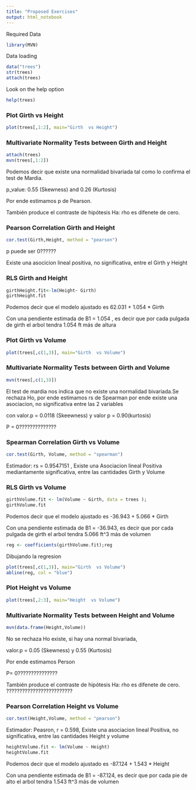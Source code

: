 ```yaml
---
title: "Proposed Exercises"
output: html_notebook
---
```


Required Data
```r
library(MVN)
```

Data loading
```r

data("trees")
str(trees)
attach(trees)

```
Look on the help option
```r
help(trees)
```

### Plot Girth  vs Height

```r
plot(trees[,1:2], main="Girth  vs Height")
```


### Multivariate Normality Tests between Girth  and Height

```r

attach(trees)
mvn(trees[,1:2])

```
Podemos decir que existe una normalidad bivariada tal como lo confirma el test de Mardia.

p_value: 0.55 (Skewness) and 0.26 (Kurtosis)

Por ende estimamos p de Pearson.

También produce el contraste de hipótesis
Ha: rho es difenete de cero. 

### Pearson Correlation Girth  and Height

```r
cor.test(Girth,Height, method = "pearson")
```

p puede ser 0??????

Existe una asocicion lineal positiva, no significativa, entre el Girth y Height

### RLS Girth  and Height

```r
girthHeight.fit<-lm(Height~ Girth)
girthHeight.fit

```
Podemos decir que el modelo ajustado es 62.031 + 1.054  * Girth

Con una pendiente estimada de B1 = 1.054 , es decir que por cada pulgada de girth el arbol tendra 1.054  ft más de altura




### Plot Girth  vs Volume

```r
plot(trees[,c(1,3)], main="Girth  vs Volume")

```

### Multivariate Normality Tests between Girth  and Volume

```r

mvn(trees[,c(1,3)])

```
El test de mardia nos indica que no existe una normalidad bivariada.Se rechaza Ho, por ende estimamos rs de Spearman por ende existe una asociacion, no significativa entre las 2 variables

con  valor.p = 0.0118 (Skeewness) y valor p = 0.90(kurtosis)

P = 0??????????????

### Spearman Correlation Girth vs Volume


```r

cor.test(Girth, Volume, method = "spearman")

```



Estimador: rs = 0.9547151 , Existe una Asociacion lineal Positiva mediantamente significativa, entre las cantidades Girth y Volume

### RLS Girth vs Volume

```r
girthVolume.fit <- lm(Volume ~ Girth, data = trees );
girthVolume.fit

```
Podemos decir que el modelo ajustado es -36.943 + 5.066 * Girth

Con una pendiente estimada de B1 = -36.943, es decir que por cada pulgada de girth el arbol tendra 5.066 ft^3 más de volumen

```r

reg <- coefficients(girthVolume.fit);reg
```
Dibujando la regresion
```r
plot(trees[,c(1,3)], main="Girth  vs Volume")
abline(reg, col = "blue")

```


### Plot Height  vs Volume

```r
plot(trees[,2:3], main="Height  vs Volume")

```

### Multivariate Normality Tests between Height and Volume


```r
mvn(data.frame(Height,Volume))
```

No se rechaza Ho existe, si hay una normal bivariada,

valor.p = 0.05 (Skewness) y 0.55 (Kurtosis)

Por ende estimamos Person

P= 0???????????????

También produce el contraste de hipótesis
Ha: rho es difenete de cero. ?????????????????????????


### Pearson Correlation Height vs Volume

```r

cor.test(Height,Volume, method = "pearson")

```
Estimador: Peasron, r = 0.598, Existe una asociacion lineal Positiva, no significativa, entre las cantidades Height y volume

```r

heightVolume.fit <- lm(Volume ~ Height)
heightVolume.fit

```
Podemos decir que el modelo ajustado es -87.124 + 1.543  * Height

Con una pendiente estimada de B1 = -87.124, es decir que por cada pie de alto el arbol tendra 1.543 ft^3 más de volumen
